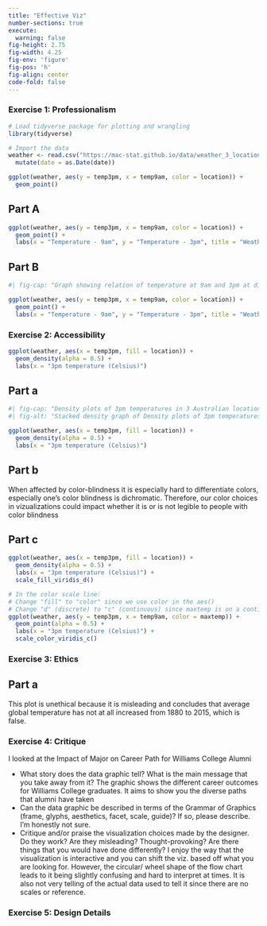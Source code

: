```yaml
---
title: "Effective Viz"
number-sections: true
execute: 
  warning: false
fig-height: 2.75
fig-width: 4.25
fig-env: 'figure'
fig-pos: 'h'
fig-align: center
code-fold: false
---
```


### Exercise 1: Professionalism

```r
# Load tidyverse package for plotting and wrangling
library(tidyverse)

# Import the data
weather <- read.csv("https://mac-stat.github.io/data/weather_3_locations.csv") |> 
  mutate(date = as.Date(date))
```

```r
ggplot(weather, aes(y = temp3pm, x = temp9am, color = location)) + 
  geom_point()
```

## Part A
```r
ggplot(weather, aes(y = temp3pm, x = temp9am, color = location)) + 
  geom_point() + 
  labs(x = "Temperature - 9am", y = "Temperature - 3pm", title = "Weather in Australian Locations", color = "Location")  
```

## Part B
```r
#| fig-cap: "Graph showing relation of temperature at 9am and 3pm at different Australian locations"

ggplot(weather, aes(y = temp3pm, x = temp9am, color = location)) + 
  geom_point() + 
  labs(x = "Temperature - 9am", y = "Temperature - 3pm", title = "Weather in Australian Locations", color = "Location") 
```

### Exercise 2: Accessibility

```r
ggplot(weather, aes(x = temp3pm, fill = location)) + 
  geom_density(alpha = 0.5) + 
  labs(x = "3pm temperature (Celsius)") 
```

## Part a
```r
#| fig-cap: "Density plots of 3pm temperatures in 3 Australian locations."
#| fig-alt: "Stacked density graph of Density plots of 3pm temperatures in 3 Australian locations where Wollongong is the hottest on average "

ggplot(weather, aes(x = temp3pm, fill = location)) + 
  geom_density(alpha = 0.5) + 
  labs(x = "3pm temperature (Celsius)")  
```

## Part b 
When affected by color-blindness it is especially hard to differentiate colors, especially one's color blindness is dichromatic. Therefore, our color choices in vizualizations could impact whether it is or is not legible to people with color blindness

## Part c

```r
ggplot(weather, aes(x = temp3pm, fill = location)) + 
  geom_density(alpha = 0.5) + 
  labs(x = "3pm temperature (Celsius)") + 
  scale_fill_viridis_d()    
```

```r
# In the color scale line:
# Change "fill" to "color" since we use color in the aes()
# Change "d" (discrete) to "c" (continuous) since maxtemp is on a continuous scale
ggplot(weather, aes(y = temp3pm, x = temp9am, color = maxtemp)) + 
  geom_point(alpha = 0.5) + 
  labs(x = "3pm temperature (Celsius)") + 
  scale_color_viridis_c()
```

### Exercise 3: Ethics
## Part a
This plot is unethical because it is misleading and concludes that average global temperature has not at all increased from 1880 to 2015, which is false.

### Exercise 4: Critique
I looked at the Impact of Major on Career Path for Williams College Alumni

- What story does the data graphic tell? What is the main message that you take away from it?
The graphic shows the different career outcomes for Williams College graduates. It aims to show you the diverse paths that alumni have taken
- Can the data graphic be described in terms of the Grammar of Graphics (frame, glyphs, aesthetics, facet, scale, guide)? If so, please describe.
I'm honestly not sure.
- Critique and/or praise the visualization choices made by the designer. Do they work? Are they misleading? Thought-provoking? Are there things that you would have done differently?
I enjoy the way that the visualization is interactive and you can shift the viz. based off what you are looking for. However, the circular/ wheel shape of the flow chart leads to it being slightly confusing and hard to interpret at times. It is also not very telling of the actual data used to tell it since there are no scales or reference. 

### Exercise 5: Design Details
